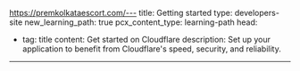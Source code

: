 https://premkolkataescort.com/---
title: Getting started
type: developers-site
new_learning_path: true
pcx_content_type: learning-path
head:
  - tag: title
    content: Get started on Cloudflare
description: Set up your application to benefit from Cloudflare's speed,
  security, and reliability.

---


<LearningPath file="get-started" />

